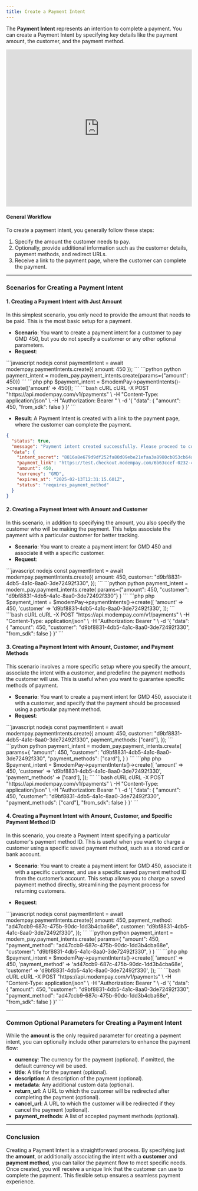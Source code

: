```yaml
---
title: Create a Payment Intent
---
```


The **Payment Intent** represents an intention to complete a payment. You can create a Payment Intent by specifying key details like the payment amount, the customer, and the payment method.

<iframe width="100%" height="425" src="https://www.youtube.com/embed/Gox1JSWZYdg?si=YoJPOWZHxGNiaRUt" title="YouTube video player" frameborder="0" allow="accelerometer; autoplay; clipboard-write; encrypted-media; gyroscope; picture-in-picture; web-share" referrerpolicy="strict-origin-when-cross-origin" allowfullscreen></iframe>

#### General Workflow
To create a payment intent, you generally follow these steps:
1. Specify the amount the customer needs to pay.
2. Optionally, provide additional information such as the customer details, payment methods, and redirect URLs.
3. Receive a link to the payment page, where the customer can complete the payment.

---

### Scenarios for Creating a Payment Intent

#### 1. **Creating a Payment Intent with Just Amount**

In this simplest scenario, you only need to provide the amount that needs to be paid. This is the most basic setup for a payment.

- **Scenario**: You want to create a payment intent for a customer to pay GMD 450, but you do not specify a customer or any other optional parameters.
- **Request**:

<CodeGroup>
```javascript nodejs 
const paymentIntent = await modempay.paymentIntents.create({ amount: 450 });
```
```python python 
payment_intent = modem_pay.payment_intents.create(params={"amount": 450})
```
```php php 
$payment_intent = $modemPay->paymentIntents()->create(['amount' => 450]);
```
```bash cURL 
cURL -X POST "https://api.modempay.com/v1/payments" \
  -H "Content-Type: application/json" \
  -H "Authorization: Bearer <your_api_key>" \
  -d '{
    "data": {
      "amount": 450,
      "from_sdk": false
    }
  }'
```
</CodeGroup>

- **Result**: A Payment Intent is created with a link to the payment page, where the customer can complete the payment.

```json
{
  "status": true,
  "message": "Payment intent created successfully. Please proceed to complete the payment.",
  "data": {
    "intent_secret": "8816a8e679d9df252fa80d09ebe21efaa3a8980cb053cb64afeed44c5df696f4",
    "payment_link": "https://test.checkout.modempay.com/6b63ccef-0232-4be1-b53d-be6823767874",
    "amount": 450,
    "currency": "GMD",
    "expires_at": "2025-02-13T12:31:15.601Z",
    "status": "requires_payment_method"
  }
}
```


#### 2. **Creating a Payment Intent with Amount and Customer**

In this scenario, in addition to specifying the amount, you also specify the customer who will be making the payment. This helps associate the payment with a particular customer for better tracking.

- **Scenario**: You want to create a payment intent for GMD 450 and associate it with a specific customer.
- **Request**:

<CodeGroup>
```javascript nodejs 
const paymentIntent = await modempay.paymentIntents.create({
    amount: 450,
    customer: "d9bf8831-4db5-4a1c-8aa0-3de72492f330",
});
```
```python python 
payment_intent = modem_pay.payment_intents.create(
    params={"amount": 450, "customer": "d9bf8831-4db5-4a1c-8aa0-3de72492f330"}
)
```
```php php 
$payment_intent = $modemPay->paymentIntents()->create([
    'amount' => 450,
    'customer' => 'd9bf8831-4db5-4a1c-8aa0-3de72492f330',
]);
```
```bash cURL 
cURL -X POST "https://api.modempay.com/v1/payments" \
  -H "Content-Type: application/json" \
  -H "Authorization: Bearer <your_api_key>" \
  -d '{
    "data": {
      "amount": 450,
      "customer": "d9bf8831-4db5-4a1c-8aa0-3de72492f330",
      "from_sdk": false
    }
  }'
```
</CodeGroup>

#### 3. **Creating a Payment Intent with Amount, Customer, and Payment Methods**

This scenario involves a more specific setup where you specify the amount, associate the intent with a customer, and predefine the payment methods the customer will use. This is useful when you want to guarantee specific methods of payment.

- **Scenario**: You want to create a payment intent for GMD 450, associate it with a customer, and specify that the payment should be processed using a particular payment method.
- **Request**:

<CodeGroup>
```javascript nodejs 
const paymentIntent = await modempay.paymentIntents.create({
    amount: 450,
    customer: "d9bf8831-4db5-4a1c-8aa0-3de72492f330",
    payment_methods: ["card"],
});
```
```python python 
payment_intent = modem_pay.payment_intents.create(
    params={
        "amount": 450,
        "customer": "d9bf8831-4db5-4a1c-8aa0-3de72492f330",
        "payment_methods": ["card"],
    }
)
```
```php php 
$payment_intent = $modemPay->paymentIntents()->create([
    'amount' => 450,
    'customer' => 'd9bf8831-4db5-4a1c-8aa0-3de72492f330',
    'payment_methods' => ['card'],
]);
```
```bash cURL 
cURL -X POST "https://api.modempay.com/v1/payments" \
  -H "Content-Type: application/json" \
  -H "Authorization: Bearer <your_api_key>" \
  -d '{
    "data": {
      "amount": 450,
      "customer": "d9bf8831-4db5-4a1c-8aa0-3de72492f330",
      "payment_methods": ["card"],
      "from_sdk": false
    }
  }'
```
</CodeGroup>

#### 4. **Creating a Payment Intent with Amount, Customer, and Specific Payment Method ID**

In this scenario, you create a Payment Intent specifying a particular customer's payment method ID. This is useful when you want to charge a customer using a specific saved payment method, such as a stored card or bank account.

- **Scenario**: You want to create a payment intent for GMD 450, associate it with a specific customer, and use a specific saved payment method ID from the customer’s account. This setup allows you to charge a saved payment method directly, streamlining the payment process for returning customers.

- **Request**:

<CodeGroup>
```javascript nodejs 
const paymentIntent = await modempay.paymentIntents.create({
    amount: 450,
    payment_method: "ad47ccb9-687c-475b-90dc-1dd3b4cba68e",
    customer: "d9bf8831-4db5-4a1c-8aa0-3de72492f330",
});
```
```python python 
payment_intent = modem_pay.payment_intents.create(
    params={
        "amount": 450,
        "payment_method": "ad47ccb9-687c-475b-90dc-1dd3b4cba68e",
        "customer": "d9bf8831-4db5-4a1c-8aa0-3de72492f330",
    }
)
```
```php php 
$payment_intent = $modemPay->paymentIntents()->create([
    'amount' => 450,
    'payment_method' => 'ad47ccb9-687c-475b-90dc-1dd3b4cba68e',
    'customer' => 'd9bf8831-4db5-4a1c-8aa0-3de72492f330',
]);
```
```bash cURL 
cURL -X POST "https://api.modempay.com/v1/payments" \
  -H "Content-Type: application/json" \
  -H "Authorization: Bearer <your_api_key>" \
  -d '{
    "data": {
      "amount": 450,
      "customer": "d9bf8831-4db5-4a1c-8aa0-3de72492f330",
      "payment_method": "ad47ccb9-687c-475b-90dc-1dd3b4cba68e",
      "from_sdk": false
    }
  }'
```
</CodeGroup>

---

### Common Optional Parameters for Creating a Payment Intent

While the **amount** is the only required parameter for creating a payment intent, you can optionally include other parameters to enhance the payment flow:

- **currency**: The currency for the payment (optional). If omitted, the default currency will be used.
- **title**: A title for the payment (optional).
- **description**: A description of the payment (optional).
- **metadata**: Any additional custom data (optional).
- **return_url**: A URL to which the customer will be redirected after completing the payment (optional).
- **cancel_url**: A URL to which the customer will be redirected if they cancel the payment (optional).
- **payment_methods**: A list of accepted payment methods (optional).

---

### Conclusion

Creating a Payment Intent is a straightforward process. By specifying just the **amount**, or additionally associating the intent with a **customer** and **payment method**, you can tailor the payment flow to meet specific needs. Once created, you will receive a unique link that the customer can use to complete the payment. This flexible setup ensures a seamless payment experience.